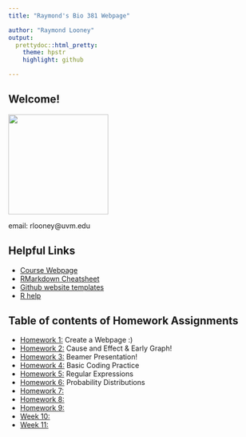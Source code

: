 ```yaml
---
title: "Raymond's Bio 381 Webpage"

author: "Raymond Looney"
output: 
  prettydoc::html_pretty:
    theme: hpstr
    highlight: github

---
```

## Welcome! 
<img src="2015-04-28 19.22.18.jpg" width="200" height="200" />

email: rlooney@uvm.edu

## Helpful Links   
* [Course Webpage](https://gotellilab.github.io/Bio381/)   
* [RMarkdown Cheatsheet](https://www.rstudio.com/wp-content/uploads/2015/02/rmarkdown-cheatsheet.pdf)   
* [Github website templates](https://github.com/jekyll/jekyll/wiki/Themes)   
* [R help](http://stackoverflow.com/questions/tagged/r) 

## Table of contents of Homework Assignments    
* [Homework 1: ](https://rlooney.github.io/Bio381_2018/) Create a Webpage :)
* [Homework 2: ](CauseAndEffect.html) Cause and Effect & Early Graph!
* [Homework 3: ](BeamerFun.pdf) Beamer Presentation!
* [Homework 4: ](Homework4.html) Basic Coding Practice
* [Homework 5: ](Homework_5.html) Regular Expressions
* [Homework 6: ](Homework6.html) Probability Distributions 
* [Homework 7: ](#id-section7)
* [Homework 8: ](#id-section8)
* [Homework 9: ](#id-section9)   
* [Week 10: ](#id-section10)
* [Week 11: ](#id-section11)
